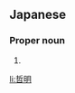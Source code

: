 ==Japanese==
{{ja-kanjitab|てつ|あき|yomi=j}}

===Proper noun===
{{ja-pos|proper|てつあき}}

# {{given name|male|lang=ja|sort=てつあき}}

[[li:哲明]]